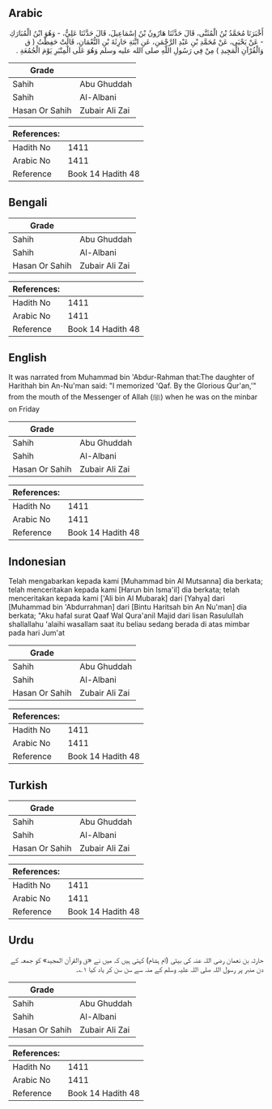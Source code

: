 ## Arabic


<div dir="rtl" lang="ar" style={{fontSize:'larger',backgroundColor:'#f8f9fa',padding:20}}>
أَخْبَرَنَا مُحَمَّدُ بْنُ الْمُثَنَّى، قَالَ حَدَّثَنَا هَارُونُ بْنُ إِسْمَاعِيلَ، قَالَ حَدَّثَنَا عَلِيٌّ، - وَهُوَ ابْنُ الْمُبَارَكِ - عَنْ يَحْيَى، عَنْ مُحَمَّدِ بْنِ عَبْدِ الرَّحْمَنِ، عَنِ ابْنَةِ حَارِثَةَ بْنِ النُّعْمَانِ، قَالَتْ حَفِظْتُ ‏(‏ ق وَالْقُرْآنِ الْمَجِيدِ ‏)‏ مِنْ فِي رَسُولِ اللَّهِ صلى الله عليه وسلم وَهُوَ عَلَى الْمِنْبَرِ يَوْمَ الْجُمُعَةِ ‏.‏
</div>
<div style={{backgroundColor:'#f8f9fa',padding:20, marginBottom: 10}}><table> <thead> <tr> <th>Grade</th> <th></th> </tr> </thead> <tbody> <tr><td>Sahih</td><td>Abu Ghuddah</td></tr><tr><td>Sahih</td><td>Al-Albani</td></tr><tr><td>Hasan Or Sahih</td><td>Zubair Ali Zai</td></tr></tbody></table><table> <thead> <tr> <th>References:</th> <th></th> </tr> </thead> <tbody><tr><td>Hadith No</td><td>1411</td></tr><tr><td>Arabic No</td><td>1411</td></tr><tr><td>Reference</td><td>Book 14 Hadith 48</td></tr></tbody></table></div>

## Bengali


<div dir="ltr" lang="bn" style={{fontSize:'larger',backgroundColor:'#f8f9fa',padding:20}}>

</div>
<div style={{backgroundColor:'#f8f9fa',padding:20, marginBottom: 10}}><table> <thead> <tr> <th>Grade</th> <th></th> </tr> </thead> <tbody> <tr><td>Sahih</td><td>Abu Ghuddah</td></tr><tr><td>Sahih</td><td>Al-Albani</td></tr><tr><td>Hasan Or Sahih</td><td>Zubair Ali Zai</td></tr></tbody></table><table> <thead> <tr> <th>References:</th> <th></th> </tr> </thead> <tbody><tr><td>Hadith No</td><td>1411</td></tr><tr><td>Arabic No</td><td>1411</td></tr><tr><td>Reference</td><td>Book 14 Hadith 48</td></tr></tbody></table></div>

## English


<div dir="ltr" lang="en" style={{fontSize:'larger',backgroundColor:'#f8f9fa',padding:20}}>
It was narrated from Muhammad bin 'Abdur-Rahman that:The daughter of Harithah bin An-Nu'man said: "I memorized 'Qaf. By the Glorious Qur'an,'" from the mouth of the Messenger of Allah (ﷺ) when he was on the minbar on Friday
</div>
<div style={{backgroundColor:'#f8f9fa',padding:20, marginBottom: 10}}><table> <thead> <tr> <th>Grade</th> <th></th> </tr> </thead> <tbody> <tr><td>Sahih</td><td>Abu Ghuddah</td></tr><tr><td>Sahih</td><td>Al-Albani</td></tr><tr><td>Hasan Or Sahih</td><td>Zubair Ali Zai</td></tr></tbody></table><table> <thead> <tr> <th>References:</th> <th></th> </tr> </thead> <tbody><tr><td>Hadith No</td><td>1411</td></tr><tr><td>Arabic No</td><td>1411</td></tr><tr><td>Reference</td><td>Book 14 Hadith 48</td></tr></tbody></table></div>

## Indonesian


<div dir="ltr" lang="id" style={{fontSize:'larger',backgroundColor:'#f8f9fa',padding:20}}>
Telah mengabarkan kepada kami [Muhammad bin Al Mutsanna] dia berkata; telah menceritakan kepada kami [Harun bin Isma'il] dia berkata; telah menceritakan kepada kami ['Ali bin Al Mubarak] dari [Yahya] dari [Muhammad bin 'Abdurrahman] dari [Bintu Haritsah bin An Nu'man] dia berkata; "Aku hafal surat Qaaf Wal Qura'anil Majid dari lisan Rasulullah shallallahu 'alaihi wasallam saat itu beliau sedang berada di atas mimbar pada hari Jum'at
</div>
<div style={{backgroundColor:'#f8f9fa',padding:20, marginBottom: 10}}><table> <thead> <tr> <th>Grade</th> <th></th> </tr> </thead> <tbody> <tr><td>Sahih</td><td>Abu Ghuddah</td></tr><tr><td>Sahih</td><td>Al-Albani</td></tr><tr><td>Hasan Or Sahih</td><td>Zubair Ali Zai</td></tr></tbody></table><table> <thead> <tr> <th>References:</th> <th></th> </tr> </thead> <tbody><tr><td>Hadith No</td><td>1411</td></tr><tr><td>Arabic No</td><td>1411</td></tr><tr><td>Reference</td><td>Book 14 Hadith 48</td></tr></tbody></table></div>

## Turkish


<div dir="ltr" lang="tr" style={{fontSize:'larger',backgroundColor:'#f8f9fa',padding:20}}>

</div>
<div style={{backgroundColor:'#f8f9fa',padding:20, marginBottom: 10}}><table> <thead> <tr> <th>Grade</th> <th></th> </tr> </thead> <tbody> <tr><td>Sahih</td><td>Abu Ghuddah</td></tr><tr><td>Sahih</td><td>Al-Albani</td></tr><tr><td>Hasan Or Sahih</td><td>Zubair Ali Zai</td></tr></tbody></table><table> <thead> <tr> <th>References:</th> <th></th> </tr> </thead> <tbody><tr><td>Hadith No</td><td>1411</td></tr><tr><td>Arabic No</td><td>1411</td></tr><tr><td>Reference</td><td>Book 14 Hadith 48</td></tr></tbody></table></div>

## Urdu


<div dir="rtl" lang="ur" style={{fontSize:'larger',backgroundColor:'#f8f9fa',padding:20}}>
حارثہ بن نعمان رضی اللہ عنہ کی بیٹی (ام ہشام) کہتی ہیں کہ میں نے «ق والقرآن المجيد» کو جمعہ کے دن منبر پر رسول اللہ صلی اللہ علیہ وسلم کے منہ سے سن سن کر یاد کیا ۱؎۔
</div>
<div style={{backgroundColor:'#f8f9fa',padding:20, marginBottom: 10}}><table> <thead> <tr> <th>Grade</th> <th></th> </tr> </thead> <tbody> <tr><td>Sahih</td><td>Abu Ghuddah</td></tr><tr><td>Sahih</td><td>Al-Albani</td></tr><tr><td>Hasan Or Sahih</td><td>Zubair Ali Zai</td></tr></tbody></table><table> <thead> <tr> <th>References:</th> <th></th> </tr> </thead> <tbody><tr><td>Hadith No</td><td>1411</td></tr><tr><td>Arabic No</td><td>1411</td></tr><tr><td>Reference</td><td>Book 14 Hadith 48</td></tr></tbody></table></div>